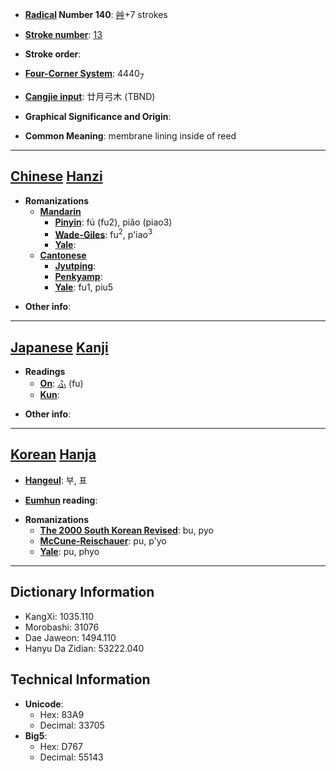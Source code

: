 * '''[[Wiktionary:Chinese radical index| Radical]] Number 140''': [[Wiktionary:Chinese radical index 艸|艸]]+7 strokes

* '''[[Wiktionary:Chinese total strokes index|Stroke number]]''': [[Wiktionary:Chinese total strokes index 13|13]]

* '''Stroke order''': 

* '''[[Wiktionary:Chinese four corner index|Four-Corner System]]''': 4440<sub>7</sub>

* '''[[Wiktionary:Chinese Cangjie index|Cangjie input]]''': 廿月弓木 (TBND)

* '''Graphical Significance and Origin''': 

* '''Common Meaning''': membrane lining inside of reed

----

== [[Chinese]] [[Hanzi]] ==

* '''Romanizations'''
** '''[[Mandarin]]'''
*** '''[[Pinyin]]''': fú (fu2), piǎo (piao3)
*** '''[[Wade-Giles]]''': fu<sup>2</sup>, p'iao<sup>3</sup>
*** '''[[Yale]]''': 
** '''[[Cantonese]]'''
*** '''[[Jyutping]]''':
*** '''[[Penkyamp]]''': 
*** '''[[Yale]]''': fu1, piu5

* '''Other info''': 

----

== [[Japanese]] [[Kanji]] ==

* '''Readings'''
** '''[[On]]''': [[ふ]] (fu)
** '''[[Kun]]''': 

* '''Other info''':  

----

== [[Korean]] [[Hanja]] ==

* '''[[Hangeul]]''': 부, 표

* '''[[Eumhun]] reading''': 

* '''Romanizations'''
** '''[[The 2000 South Korean Revised Romanization|The 2000 South Korean Revised]]''': bu, pyo
** '''[[McCune-Reischauer]]''': pu, p'yo
** '''[[Yale]]''': pu, phyo

----

== Dictionary Information ==

* KangXi: 1035.110
* Morobashi: 31076
* Dae Jaweon: 1494.110
* Hanyu Da Zidian: 53222.040

== Technical Information ==

* '''Unicode''':
** Hex: 83A9
** Decimal: 33705
* '''Big5''':
** Hex: D767
** Decimal: 55143